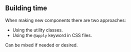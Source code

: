 ## Building time

When making new components there are two approaches:

- Using the utility classes.
- Using the `@apply` keyword in CSS files.

Can be mixed if needed or desired.
